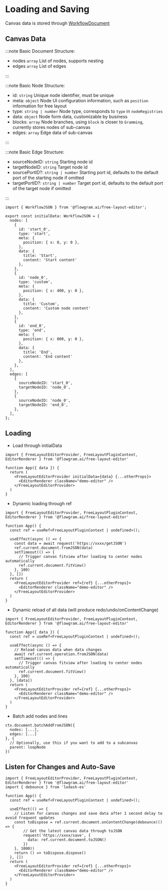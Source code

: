 # Loading and Saving

Canvas data is stored through [WorkflowDocument](/api/core/workflow-document.html)

## Canvas Data

:::note Basic Document Structure:

- nodes `array` List of nodes, supports nesting
- edges `array` List of edges

:::

:::note Basic Node Structure:

- id: `string` Unique node identifier, must be unique
- meta: `object` Node UI configuration information, such as `position` information for free layout
- type: `string | number` Node type, corresponds to `type` in `nodeRegistries`
- data: `object` Node form data, customizable by business
- blocks: `array` Node branches, using `block` is closer to `Gramming`, currently stores nodes of sub-canvas
- edges: `array` Edge data of sub-canvas

:::

:::note Basic Edge Structure:

- sourceNodeID: `string` Starting node id
- targetNodeID: `string` Target node id
- sourcePortID?: `string | number` Starting port id, defaults to the default port of the starting node if omitted
- targetPortID?: `string | number` Target port id, defaults to the default port of the target node if omitted

:::

```tsx pure title="initial-data.ts"
import { WorkflowJSON } from '@flowgram.ai/free-layout-editor';

export const initialData: WorkflowJSON = {
  nodes: [
    {
      id: 'start_0',
      type: 'start',
      meta: {
        position: { x: 0, y: 0 },
      },
      data: {
        title: 'Start',
        content: 'Start content'
      },
    },
    {
      id: 'node_0',
      type: 'custom',
      meta: {
        position: { x: 400, y: 0 },
      },
      data: {
        title: 'Custom',
        content: 'Custom node content'
      },
    },
    {
      id: 'end_0',
      type: 'end',
      meta: {
        position: { x: 800, y: 0 },
      },
      data: {
        title: 'End',
        content: 'End content'
      },
    },
  ],
  edges: [
    {
      sourceNodeID: 'start_0',
      targetNodeID: 'node_0',
    },
    {
      sourceNodeID: 'node_0',
      targetNodeID: 'end_0',
    },
  ],
};
```

## Loading

- Load through initialData

```tsx pure
import { FreeLayoutEditorProvider, FreeLayoutPluginContext, EditorRenderer } from '@flowgram.ai/free-layout-editor'

function App({ data }) {
  return (
    <FreeLayoutEditorProvider initialData={data} {...otherProps}>
      <EditorRenderer className="demo-editor" />
    </FreeLayoutEditorProvider>
  )
}
```

- Dynamic loading through ref

```tsx pure
import { FreeLayoutEditorProvider, FreeLayoutPluginContext, EditorRenderer } from '@flowgram.ai/free-layout-editor'

function App() {
  const ref = useRef<FreeLayoutPluginContext | undefined>();

  useEffect(async () => {
    const data = await request('https://xxxx/getJSON')
    ref.current.document.fromJSON(data)
    setTimeout(() => {
      // Trigger canvas fitview after loading to center nodes automatically
      ref.current.document.fitView()
    }, 100)
  }, [])
  return (
    <FreeLayoutEditorProvider ref={ref} {...otherProps}>
      <EditorRenderer className="demo-editor" />
    </FreeLayoutEditorProvider>
  )
}
```

- Dynamic reload of all data (will produce redo/undo/onContentChange)

```tsx pure
import { FreeLayoutEditorProvider, FreeLayoutPluginContext, EditorRenderer } from '@flowgram.ai/free-layout-editor'

function App({ data }) {
  const ref = useRef<FreeLayoutPluginContext | undefined>();

  useEffect(async () => {
    // Reload canvas data when data changes
    await ref.current.operation.fromJSON(data)
    setTimeout(() => {
      // Trigger canvas fitview after loading to center nodes automatically
      ref.current.document.fitView()
    }, 100)
  }, [data])
  return (
    <FreeLayoutEditorProvider ref={ref} {...otherProps}>
      <EditorRenderer className="demo-editor" />
    </FreeLayoutEditorProvider>
  )
}
```
- Batch add nodes and lines

```tsx pure
ctx.document.batchAddFromJSON({
  nodes: [...],
  edges: [...]
}, {
  // Optionally, use this if you want to add to a subcanvas
  parent: loopNode
})
```

## Listen for Changes and Auto-Save

```tsx pure
import { FreeLayoutEditorProvider, FreeLayoutPluginContext, EditorRenderer } from '@flowgram.ai/free-layout-editor'
import { debounce } from 'lodash-es'

function App() {
  const ref = useRef<FreeLayoutPluginContext | undefined>();

  useEffect(() => {
    // Listen for canvas changes and save data after 1 second delay to avoid frequent updates
    const toDispose = ref.current.document.onContentChange(debounce(() => {
        // Get the latest canvas data through toJSON
        request('https://xxxx/save', {
          data: ref.current.document.toJSON()
        })
    }, 1000))
    return () => toDispose.dispose()
  }, [])
  return (
    <FreeLayoutEditorProvider ref={ref} {...otherProps}>
      <EditorRenderer className="demo-editor" />
    </FreeLayoutEditorProvider>
  )
}
```
